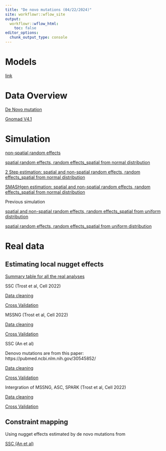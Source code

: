 ```yaml
---
title: "De novo mutations (04/22/2024)"
site: workflowr::wflow_site
output:
  workflowr::wflow_html:
    toc: false
editor_options:
  chunk_output_type: console
---
```


# Models

[link](https://xsun1229.github.io/mutation_rate/denovo_0422_models.html)

# Data Overview

[De Novo mutation](https://xsun1229.github.io/mutation_rate/denovo_data_overview.html)

[Gnomad V4.1](https://xsun1229.github.io/mutation_rate/data_gnomadv41.html)

# Simulation

[non-spatial random effects](https://xsun1229.github.io/mutation_rate/denovo0422_simulation_nonspatial.html)

[spatial random effects, random effects_spatial from normal distribution](https://xsun1229.github.io/mutation_rate/denovo0422_simulation_spatial_norm.html)

[2 Step estimation: spatial and non-spatial random effects, random effects_spatial from normal distribution](https://xsun1229.github.io/mutation_rate/denovo0422_simulation_spatial_norm_nonspatial.html)

[SMASHgen estimation: spatial and non-spatial random effects, random effects_spatial from normal distribution](https://xsun1229.github.io/mutation_rate/denovo0422_simulation_spatial_norm_nonspatial_smashgen.html)


Previous simulation

[spatial and non-spatial random effects, random effects_spatial from uniform distribution](https://xsun1229.github.io/mutation_rate/denovo0422_simulation_spatial_nonspatial.html)

[spatial random effects, random effects_spatial from uniform distribution](https://xsun1229.github.io/mutation_rate/denovo0422_simulation_spatial_unif.html)

# Real data

## Estimating local nugget effects 

[Summary table for all the real analyses](https://xsun1229.github.io/mutation_rate/denovo0422_realdata_summary.html)

SSC (Trost et al, Cell 2022)

[Data cleaning](https://xsun1229.github.io/mutation_rate/denovo0422_realdata_data_cleaning.html)

[Cross Validation](https://xsun1229.github.io/mutation_rate/denovo0422_realdata_CV.html)

MSSNG (Trost et al, Cell 2022)

[Data cleaning](https://xsun1229.github.io/mutation_rate/denovo0422_realdata_data_cleaning_mssng.html)

[Cross Validation](https://xsun1229.github.io/mutation_rate/denovo0422_realdata_CV_mssng.html)

SSC (An et al)

Denovo mutations are from this paper: https://pubmed.ncbi.nlm.nih.gov/30545852/

[Data cleaning](https://xsun1229.github.io/mutation_rate/denovo0422_realdata_data_cleaning_ssc_an.html)

[Cross Validation](https://xsun1229.github.io/mutation_rate/denovo0422_realdata_CV_ssc_an.html)


Intergration of MSSNG, ASC, SPARK (Trost et al, Cell 2022)

[Data cleaning](https://xsun1229.github.io/mutation_rate/denovo0422_realdata_data_cleaning_integrate_trost.html)

[Cross Validation](https://xsun1229.github.io/mutation_rate/denovo0422_realdata_CV_integrate_trost.html)


## Constraint mapping

Using nugget effects estimated by de novo mutations from 

[SSC (An et al)](https://xsun1229.github.io/mutation_rate/denovo0422_constraint_mapping_ssc_an.html)






